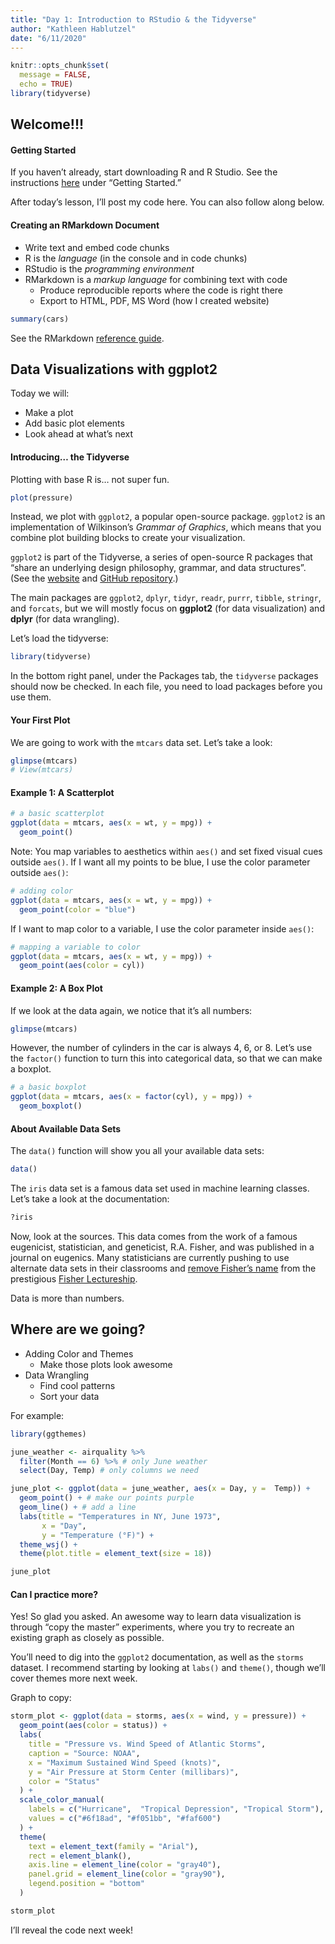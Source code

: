 ```yaml
---
title: "Day 1: Introduction to RStudio & the Tidyverse"
author: "Kathleen Hablutzel"
date: "6/11/2020"
---
```


```r
knitr::opts_chunk$set(
  message = FALSE,
  echo = TRUE)
library(tidyverse)
```

## Welcome!!!

#### Getting Started

If you haven't already, start downloading R and R Studio. See the instructions [here](index.html) under "Getting Started."

After today's lesson, I'll post my code here. You can also follow along below.

#### Creating an RMarkdown Document

* Write text and embed code chunks
* R is the *language* (in the console and in code chunks)
* RStudio is the *programming environment*
* RMarkdown is a *markup language* for combining text with code
    + Produce reproducible reports where the code is right there
    + Export to HTML, PDF, MS Word (how I created website)
    
```r
summary(cars)
```

See the RMarkdown [reference guide](https://rstudio.com/wp-content/uploads/2015/03/rmarkdown-reference.pdf).

## Data Visualizations with ggplot2

Today we will:

* Make a plot
* Add basic plot elements
* Look ahead at what's next

#### Introducing... the Tidyverse

Plotting with base R is… not super fun. 

```r
plot(pressure)
```

Instead, we plot with `ggplot2`, a popular open-source package. `ggplot2` is an implementation of Wilkinson's *Grammar of Graphics*, which means that you combine plot building blocks to create your visualization.

`ggplot2` is part of the Tidyverse, a series of open-source R packages that “share an underlying design philosophy, grammar, and data structures”. (See the [website](https://www.tidyverse.org/) and [GitHub repository](https://github.com/tidyverse/tidyverse).)

The main packages are `ggplot2`, `dplyr`, `tidyr`, `readr`, `purrr`, `tibble`, `stringr`, and `forcats`, but we will mostly focus on **ggplot2** (for data visualization) and **dplyr** (for data wrangling).

Let's load the tidyverse:

```r
library(tidyverse)
```

In the bottom right panel, under the Packages tab, the `tidyverse` packages should now be checked. In each file, you need to load packages before you use them.

#### Your First Plot

We are going to work with the `mtcars` data set. Let's take a look:

```r
glimpse(mtcars)
# View(mtcars)
```


#### Example 1: A Scatterplot

```r
# a basic scatterplot
ggplot(data = mtcars, aes(x = wt, y = mpg)) +
  geom_point()
```

Note: You map variables to aesthetics within `aes()` and set fixed visual cues outside `aes()`. If I want all my points to be blue, I use the color parameter outside `aes()`:

```r
# adding color
ggplot(data = mtcars, aes(x = wt, y = mpg)) +
  geom_point(color = "blue")
```

If I want to map color to a variable, I use the color parameter inside `aes()`:

```r
# mapping a variable to color
ggplot(data = mtcars, aes(x = wt, y = mpg)) +
  geom_point(aes(color = cyl))
```

#### Example 2: A Box Plot

If we look at the data again, we notice that it's all numbers:

```r
glimpse(mtcars)
```

However, the number of cylinders in the car is always 4, 6, or 8. Let's use the `factor()` function to turn this into categorical data, so that we can make a boxplot.

```r
# a basic boxplot
ggplot(data = mtcars, aes(x = factor(cyl), y = mpg)) +
  geom_boxplot()
```

#### About Available Data Sets

The `data()` function will show you all your available data sets:

```r
data()
```

The `iris` data set is a famous data set used in machine learning classes. Let's take a look at the documentation:

```r
?iris
```

Now, look at the sources. This data comes from the work of a famous eugenicist, statistician, and geneticist, R.A. Fisher, and was published in a journal on eugenics. Many statisticians are currently pushing to use alternate data sets in their classrooms and [remove Fisher's name](https://www.change.org/p/american-statistical-association-rename-the-fisher-lecture-after-david-blackwell) from the prestigious [Fisher Lectureship](https://en.wikipedia.org/wiki/R._A._Fisher_Lectureship).

Data is more than numbers.

## Where are we going?

* Adding Color and Themes
    + Make those plots look awesome
* Data Wrangling
    + Find cool patterns
    + Sort your data
    
For example:

```r
library(ggthemes)

june_weather <- airquality %>%
  filter(Month == 6) %>% # only June weather
  select(Day, Temp) # only columns we need

june_plot <- ggplot(data = june_weather, aes(x = Day, y =  Temp)) +
  geom_point() + # make our points purple
  geom_line() + # add a line
  labs(title = "Temperatures in NY, June 1973",
       x = "Day",
       y = "Temperature (°F)") +
  theme_wsj() +
  theme(plot.title = element_text(size = 18))

june_plot
```

#### Can I practice more?

Yes! So glad you asked. An awesome way to learn data visualization is through "copy the master" experiments, where you try to recreate an existing graph as closely as possible.

You'll need to dig into the `ggplot2` documentation, as well as the `storms` dataset. I recommend starting by looking at `labs()` and `theme()`, though we'll cover themes more next week.

Graph to copy:

```r
storm_plot <- ggplot(data = storms, aes(x = wind, y = pressure)) +
  geom_point(aes(color = status)) +
  labs(
    title = "Pressure vs. Wind Speed of Atlantic Storms",
    caption = "Source: NOAA",
    x = "Maximum Sustained Wind Speed (knots)",
    y = "Air Pressure at Storm Center (millibars)",
    color = "Status"
  ) +
  scale_color_manual(
    labels = c("Hurricane",  "Tropical Depression", "Tropical Storm"),
    values = c("#6f18ad", "#f051bb", "#faf600")
  ) +
  theme(
    text = element_text(family = "Arial"),
    rect = element_blank(),
    axis.line = element_line(color = "gray40"),
    panel.grid = element_line(color = "gray90"),
    legend.position = "bottom"
  )

storm_plot
```


I'll reveal the code next week!